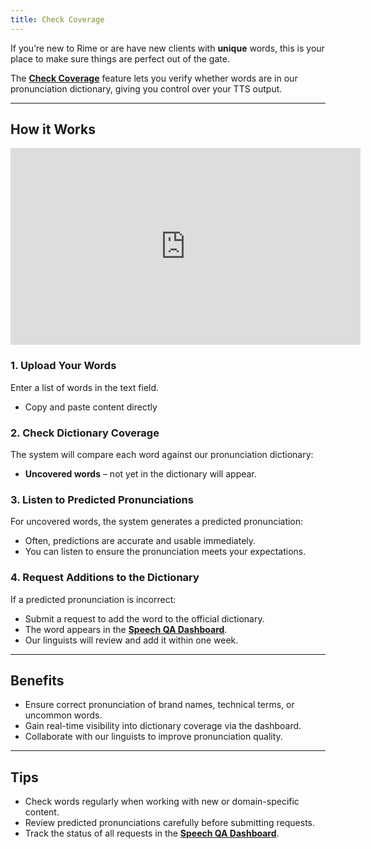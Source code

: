 ```yaml
---
title: Check Coverage
---
```


If you’re new to Rime or are have new clients with **unique** words, this is your place to make sure things are perfect out of the gate. 

The [**Check Coverage**](https://app.rime.ai/coverage/) feature lets you verify whether words are in our pronunciation dictionary, giving you control over your TTS output.

---

## How it Works

<iframe
  width="560"
  height="315"
  src="https://www.youtube.com/embed/tXJxUwXtLyc?si=LkuAD8zp1oM0wCDJ"
  title="Check Coverage - How it Works"
  frameBorder="0"
  allow="accelerometer; autoplay; clipboard-write; encrypted-media; gyroscope; picture-in-picture; web-share"
  referrerPolicy="strict-origin-when-cross-origin"
  allowFullScreen
></iframe>

### 1. Upload Your Words
Enter a list of words in the text field.
- Copy and paste content directly


### 2. Check Dictionary Coverage
The system will compare each word against our pronunciation dictionary:
- **Uncovered words** – not yet in the dictionary will appear. 

### 3. Listen to Predicted Pronunciations
For uncovered words, the system generates a predicted pronunciation:
- Often, predictions are accurate and usable immediately.
- You can listen to ensure the pronunciation meets your expectations.

### 4. Request Additions to the Dictionary
If a predicted pronunciation is incorrect:
- Submit a request to add the word to the official dictionary.
- The word appears in the [**Speech QA Dashboard**](https://app.rime.ai/oov/).
- Our linguists will review and add it within one week.

---

## Benefits
- Ensure correct pronunciation of brand names, technical terms, or uncommon words.
- Gain real-time visibility into dictionary coverage via the dashboard.
- Collaborate with our linguists to improve pronunciation quality.

---

## Tips
- Check words regularly when working with new or domain-specific content.
- Review predicted pronunciations carefully before submitting requests.
- Track the status of all requests in the [**Speech QA Dashboard**](https://app.rime.ai/oov/).

